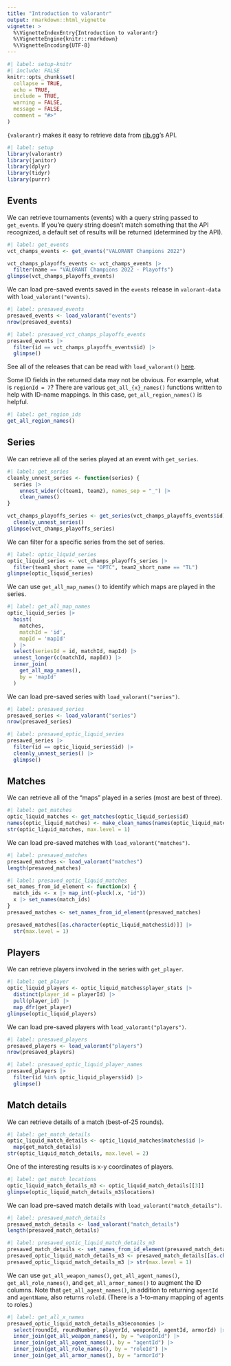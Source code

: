 ```yaml
---
title: "Introduction to valorantr"
output: rmarkdown::html_vignette
vignette: >
  %\VignetteIndexEntry{Introduction to valorantr}
  %\VignetteEngine{knitr::rmarkdown}
  %\VignetteEncoding{UTF-8}
---
```


```r
#| label: setup-knitr
#| include: FALSE
knitr::opts_chunk$set(
  collapse = TRUE,
  echo = TRUE,
  include = TRUE,
  warning = FALSE,
  message = FALSE,
  comment = "#>"
)
```

`{valorantr}` makes it easy to retrieve data from [rib.gg](https://rib.gg)'s API.

```r
#| label: setup
library(valorantr)
library(janitor)
library(dplyr)
library(tidyr)
library(purrr)
```

## Events

We can retrieve tournaments (events) with a query string passed to `get_events`. If you're query string doesn't match something that the API recognized, a default set of results will be returned (determined by the API).

```r
#| label: get_events
vct_champs_events <- get_events("VALORANT Champions 2022")

vct_champs_playoffs_events <- vct_champs_events |> 
  filter(name == "VALORANT Champions 2022 - Playoffs")
glimpse(vct_champs_playoffs_events)
```

We can load pre-saved events saved in the `events` release in `valorant-data` with `load_valorant("events)`.

```r
#| label: presaved_events
presaved_events <- load_valorant("events")
nrow(presaved_events)
```

```r
#| label: presaved_vct_champs_playoffs_events
presaved_events |> 
  filter(id == vct_champs_playoffs_events$id) |> 
  glimpse()
```

See all of the releases that can be read with `load_valorant()` [here](https://github.com/tonyelhabr/valorant-data/blob/master/README.md).

Some ID fields in the returned data may not be obvious. For example, what is `regionId = 7`? There are various `get_all_{x}_names()` functions written to help with ID-name mappings. In this case, `get_all_region_names()` is helpful.

```r
#| label: get_region_ids
get_all_region_names()
```

## Series

We can retrieve all of the series played at an event with `get_series`.

```r
#| label: get_series
cleanly_unnest_series <- function(series) {
  series |> 
    unnest_wider(c(team1, team2), names_sep = "_") |> 
    clean_names()
}

vct_champs_playoffs_series <- get_series(vct_champs_playoffs_events$id) |> 
  cleanly_unnest_series()
glimpse(vct_champs_playoffs_series)
```

We can filter for a specific series from the set of series.

```r
#| label: optic_liquid_series
optic_liquid_series <- vct_champs_playoffs_series |> 
  filter(team1_short_name == "OPTC", team2_short_name == "TL")
glimpse(optic_liquid_series)
```

We can use `get_all_map_names()` to identify which maps are played in the series.

```r
#| label: get_all_map_names
optic_liquid_series |> 
  hoist(
    matches,
    matchId = 'id',
    mapId = 'mapId'
  ) |> 
  select(seriesId = id, matchId, mapId) |> 
  unnest_longer(c(matchId, mapId)) |> 
  inner_join(
    get_all_map_names(),
    by = 'mapId'
  )
```

We can load pre-saved series with `load_valorant("series")`.

```r
#| label: presaved_series
presaved_series <- load_valorant("series")
nrow(presaved_series)
```

```r
#| label: presaved_optic_liquid_series
presaved_series |> 
  filter(id == optic_liquid_series$id) |> 
  cleanly_unnest_series() |> 
  glimpse()
```

## Matches

We can retrieve all of the "maps" played in a series (most are best of three).

```r
#| label: get_matches
optic_liquid_matches <- get_matches(optic_liquid_series$id)
names(optic_liquid_matches) <- make_clean_names(names(optic_liquid_matches))
str(optic_liquid_matches, max.level = 1)
```

We can load pre-saved matches with `load_valorant("matches")`.

```r
#| label: presaved_matches
presaved_matches <- load_valorant("matches")
length(presaved_matches)
```

```r
#| label: presaved_optic_liquid_matches
set_names_from_id_element <- function(x) {
  match_ids <- x |> map_int(~pluck(.x, "id"))
  x |> set_names(match_ids)
}
presaved_matches <- set_names_from_id_element(presaved_matches)

presaved_matches[[as.character(optic_liquid_matches$id)]] |> 
  str(max.level = 1)
```

## Players

We can retrieve players involved in the series with `get_player`.

```r
#| label: get_player
optic_liquid_players <- optic_liquid_matches$player_stats |> 
  distinct(player_id = playerId) |> 
  pull(player_id) |> 
  map_dfr(get_player)
glimpse(optic_liquid_players)
```

We can load pre-saved players with `load_valorant("players")`.

```r
#| label: presaved_players
presaved_players <- load_valorant("players")
nrow(presaved_players)
```

```r
#| label: presaved_optic_liquid_player_names
presaved_players |> 
  filter(id %in% optic_liquid_players$id) |> 
  glimpse()
```

## Match details

We can retrieve details of a match (best-of-25 rounds).

```r
#| label: get_match_details
optic_liquid_match_details <- optic_liquid_matches$matches$id |> 
  map(get_match_details)
str(optic_liquid_match_details, max.level = 2)
```

One of the interesting results is x-y coordinates of players.

```r
#| label: get_match_locations
optic_liquid_match_details_m3 <- optic_liquid_match_details[[3]]
glimpse(optic_liquid_match_details_m3$locations)
```

We can load pre-saved match details with `load_valorant("match_details")`.

```r
#| label: presaved_match_details
presaved_match_details <- load_valorant("match_details")
length(presaved_match_details)
```

```r
#| label: presaved_optic_liquid_match_details_m3
presaved_match_details <- set_names_from_id_element(presaved_match_details)
presaved_optic_liquid_match_details_m3 <- presaved_match_details[[as.character(optic_liquid_match_details_m3$id)]]
presaved_optic_liquid_match_details_m3 |> str(max.level = 1)
```

We can use `get_all_weapon_names()`, `get_all_agent_names()`, `get_all_role_names()`, and `get_all_armor_names()` to augment the ID columns. Note that `get_all_agent_names()`, in addition to returning `agentId` and `agentName`, also returns `roleId`. (There is a 1-to-many mapping of agents to roles.)

```r
#| label: get_all_x_names
presaved_optic_liquid_match_details_m3$economies |> 
  select(roundId, roundNumber, playerId, weaponId, agentId, armorId) |> 
  inner_join(get_all_weapon_names(), by = "weaponId") |> 
  inner_join(get_all_agent_names(), by = "agentId") |> 
  inner_join(get_all_role_names(), by = "roleId") |> 
  inner_join(get_all_armor_names(), by = "armorId")
```
